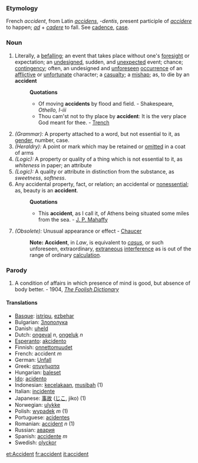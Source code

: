 ===Etymology===
French ''accident'', from Latin ''[[accidens]]'', ''-dentis'', present participle of ''[[accidere]]'' to happen; ''[[ad]]'' + ''[[cadere]]'' to fall. See [[cadence]], [[case]].
===Noun===
#Literally, a [[befalling]]; an event that takes place without one's [[foresight]] or expectation; an [[undesigned]], sudden, and [[unexpected]] event; chance; [[contingency]]; often, an undesigned and [[unforeseen]] [[occurrence]] of an [[afflictive]] or [[unfortunate]] character; a [[casualty]]; a [[mishap]]; as, to die by an '''accident'''
#:'''Quotations'''
#:*Of moving '''accidents''' by flood and field. - Shakespeare, ''Othello, I-iii''
#:*Thou cam'st not to thy place by '''accident''': It is the very place God meant for thee. - [[Trench]]
#''(Grammar):'' A property attached to a word, but not essential to it, as [[gender]], number, case.
#''(Heraldry):'' A point or mark which may be retained or [[omitted]] in a coat of arms
#''(Logic):'' A property or quality of a thing which is not essential to it, as ''whiteness'' in paper; an attribute
#''(Logic):'' A quality or attribute in distinction from the substance, as ''sweetness'', ''softness''.
#Any accidental property, fact, or relation; an accidental or [[nonessential]]; as, beauty is an '''accident'''.
#:'''Quotations'''
#:*This '''accident''', as I call it, of Athens being situated some miles from the sea. - [[J. P. Mahaffy]]
#''(Obsolete):'' Unusual appearance or effect - [[Chaucer]]
#:'''Note:''' '''Accident''', in ''Law'', is equivalent to ''[[casus]]'', or such unforeseen, extraordinary, [[extraneous]] [[interference]] as is out of the range of ordinary [[calculation]].
===Parody===
#A condition of affairs in which presence of mind is good, but absence of body better. - 1904, ''[[The Foolish Dictionary]]''
====Translations====
*[[Basque]]: [[istripu]], [[ezbehar]]
*Bulgarian: [[Злополука]]
*Danish: [[uheld]]
*Dutch: [[ongeval]] ''n'', [[ongeluk]] ''n''
*[[Esperanto]]: [[akcidento]]
*Finnish: [[onnettomuudet]]
*French: accident ''m''
*German: [[Unfall]]
*Greek: [[ατυχήματα]]
*Hungarian: [[baleset]]
*[[Ido]]: [[acidento]]
*Indonesian: [[celaka|kecelakaan]], [[musibah]] (1)
*Italian: [[incidente]]
*Japanese: [[事故]] ([[じこ]], jiko) (1)
*Norwegian: [[ulykke]]
*Polish: [[wypadek]] ''m'' (1)
*Portuguese: [[acidentes]]
*Romanian: [[accident]] ''n'' (1)
*Russian: [[авария]]
*Spanish: [[accidente]] ''m''
*Swedish: [[olyckor]]

[[et:Accident]]
[[fr:accident]]
[[it:accident]]